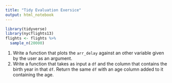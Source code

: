 ```yaml
---
title: "Tidy Evaluation Exersice"
output: html_notebook
---
```


```r
library(tidyverse)
library(nycflights13)
flights <- flights %>%
  sample_n(20000)
```

1. Write a function that plots the `arr_delay` against an other variable given by the user as an argument.
2. Write a function that takes as input a `df` and the column that contains the birth year in that `df`. Return the same `df` with an age column added to it containing the age.